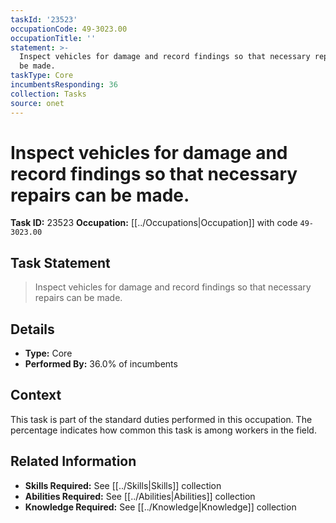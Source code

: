 ```yaml
---
taskId: '23523'
occupationCode: 49-3023.00
occupationTitle: ''
statement: >-
  Inspect vehicles for damage and record findings so that necessary repairs can
  be made.
taskType: Core
incumbentsResponding: 36
collection: Tasks
source: onet
---
```

# Inspect vehicles for damage and record findings so that necessary repairs can be made.

**Task ID:** 23523
**Occupation:** [[../Occupations|Occupation]] with code `49-3023.00`

## Task Statement

> Inspect vehicles for damage and record findings so that necessary repairs can be made.

## Details

- **Type:** Core
- **Performed By:** 36.0% of incumbents

## Context

This task is part of the standard duties performed in this occupation. The percentage indicates how common this task is among workers in the field.

## Related Information

- **Skills Required:** See [[../Skills|Skills]] collection
- **Abilities Required:** See [[../Abilities|Abilities]] collection
- **Knowledge Required:** See [[../Knowledge|Knowledge]] collection
